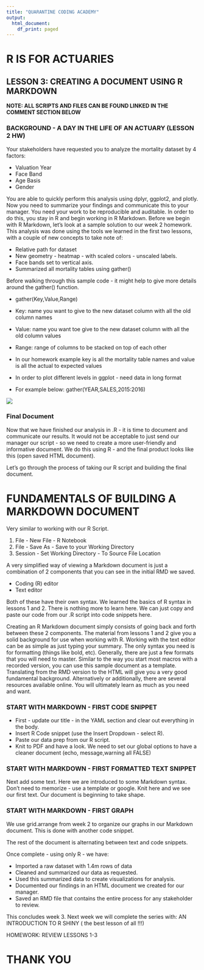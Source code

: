 ---
title: "QUARANTINE CODING ACADEMY"
output:
  html_document:
    df_print: paged
---
# R IS FOR ACTUARIES
## LESSON 3:  CREATING A DOCUMENT USING R MARKDOWN
**NOTE:  ALL SCRIPTS AND FILES CAN BE FOUND LINKED IN THE COMMENT SECTION BELOW**

### BACKGROUND - A DAY IN THE LIFE OF AN ACTUARY (LESSON 2 HW)

Your stakeholders have requested you to analyze the mortality dataset by 4 factors:

* Valuation Year
* Face Band
* Age Basis
* Gender

You are able to quickly perform this analysis using dplyr, ggplot2, and plotly.  Now you need to summarize your findings and communicate this to your manager.  You need your work to be reproducible and auditable.  In order to do this, you stay in R and begin working in R Markdown.  Before we begin with R Markdown, let's look at a sample solution to our week 2 homework. This analysis was done using the tools we learned in the first two lessons, with a couple of new concepts to take note of:

* Relative path for dataset
* New geometry - heatmap - with scaled colors - unscaled labels.
* Face bands set to vertical axis.
* Summarized all mortality tables using gather()

Before walking through this sample code - it might help to give more details around the gather() function.

* gather(Key,Value,Range)
* Key: name you want to give to the new dataset column with all the old column names
* Value: name you want toe give to the new dataset column with all the old column values
* Range:  range of columns to be stacked on top of each other
* In our homework example key is all the mortality table names and value is all the actual to expected values
* In order to plot different levels in ggplot - need data in long format


* For example below:  gather(YEAR,SALES,2015:2016)


![](gather.png)


### Final Document

Now that we have finished our analysis in .R - it is time to document and communicate our results.  It would not be acceptable to just send our manager our script - so we need to create a more user-friendly and informative document.  We do this using R - and the final product looks like this (open saved HTML document).

Let's go through the process of taking our R script and building the final document.

# FUNDAMENTALS OF BUILDING A MARKDOWN DOCUMENT

Very similar to working with our R Script.

1. File - New File - R Notebook
2. File - Save As - Save to your Working Directory
3. Session - Set Working Directory - To Source File Location


A very simplified way of viewing a Markdown document is just a combination of 2 components that you can see in the initial RMD we saved.

* Coding (R) editor
* Text editor

Both of these have their own syntax.  We learned the basics of R syntax in lessons 1 and 2.  There is nothing more to learn here.  We can just copy and paste our code from our .R script into code snippets here.

Creating an R Markdown document simply consists of going back and forth between these 2 components.  The material from lessons 1 and 2 give you a solid background for use when working with R.  Working with the text editor can be as simple as just typing your summary.  The only syntax you need is for formatting (things like bold, etc).  Generally, there are just a few formats that you will need to master.  Similar to the way you start most macros with a recorded version, you can use this sample document as a template.  Translating from the RMD version to the HTML will give you a very good fundamental background.  Alternatively or additionally, there are several resources available online.  You will ultimately learn as much as you need and want.


###  START WITH MARKDOWN - FIRST CODE SNIPPET

* First - update our title - in the YAML section and clear out everything in the body.
* Insert R Code snippet (use the Insert Dropdown - select R).
* Paste our data prep from our R script.
* Knit to PDF and have a look.  We need to set our global options to have a cleaner document (echo, message,warning all FALSE)


### START WITH MARKDOWN - FIRST FORMATTED TEXT SNIPPET

Next add some text.  Here we are introduced to some Markdown syntax.  Don't need to memorize - use a template or google.  Knit here and we see our first text.  Our document is beginning to take shape.

### START WITH MARKDOWN - FIRST GRAPH

We use grid.arrange from week 2 to organize our graphs in our Markdown document.  This is done with another code snippet.

The rest of the document is alternating between text and code snippets.

Once complete - using only R - we have:

* Imported a raw dataset with 1.4m rows of data
* Cleaned and summarized our data as requested.
* Used this summarized data to create visualizations for analysis.
* Documented our findings in an HTML document we created for our manager.
* Saved an RMD file that contains the entire process for any stakeholder to review.

This concludes week 3.  Next week we will complete the series with:  AN INTRODUCTION TO R SHINY
( the best lesson of all !!!)

HOMEWORK:  REVIEW LESSONS 1-3

# THANK YOU
